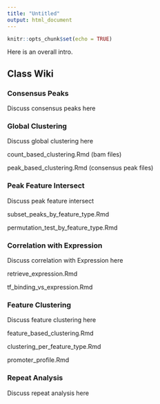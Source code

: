 ```yaml
---
title: "Untitled"
output: html_document
---
```

```r
knitr::opts_chunk$set(echo = TRUE)
```


Here is an overall intro.

## Class Wiki {.tabset}

### Consensus Peaks

Discuss consensus peaks here

### Global Clustering

Discuss global clustering here

count_based_clustering.Rmd (bam files)

peak_based_clustering.Rmd (consensus peak files)

### Peak Feature Intersect

Discuss peak feature intersect

subset_peaks_by_feature_type.Rmd

permutation_test_by_feature_type.Rmd

### Correlation with Expression

Discuss correlation with Expression here

retrieve_expression.Rmd

tf_binding_vs_expression.Rmd

### Feature Clustering

Discuss feature clustering here

feature_based_clustering.Rmd

clustering_per_feature_type.Rmd

promoter_profile.Rmd


### Repeat Analysis

Discuss repeat analysis here


